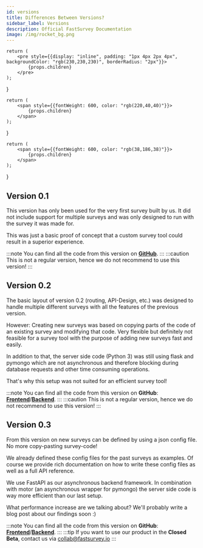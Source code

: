 ```yaml
---
id: versions
title: Differences Between Versions?
sidebar_label: Versions
description: Official FastSurvey Documentation
image: /img/rocket_bg.png
---
```


    return (
        <pre style={{display: "inline", padding: "1px 4px 2px 4px", backgroundColor: "rgb(230,230,230)", borderRadius: "2px"}}>
            {props.children}
        </pre>
    );
}

    return (
        <span style={{fontWeight: 600, color: "rgb(220,40,40)"}}>
            {props.children}
        </span>
    );
}

    return (
        <span style={{fontWeight: 600, color: "rgb(38,186,38)"}}>
            {props.children}
        </span>
    );
}

## Version 0.1

This version has only been used for the very first survey built by us. It did not include support for multiple surveys
and <Bad>was only designed to run with the survey it was made for</Bad>.

This was just a basic proof of concept that a custom survey tool could result in a superior experience.

:::note
You can find all the code from this version on [<strong>GitHub</strong>][1].
:::
:::caution
This is not a regular version, hence we do not recommend to use this version!
:::

## Version 0.2

The basic layout of version 0.2 (routing, API-Design, etc.) was designed to handle multiple different surveys with all
the features of the previous version.

However: <Bad>Creating new surveys was based on copying parts of the code</Bad> of an existing survey and modifying
that code. Very flexible but definitely not feasible for a survey tool with the purpose of adding new surveys fast
and easily.

In addition to that, the server side code (<Tag>Python 3</Tag>) was still using <Tag>flask</Tag> and <Tag>pymongo</Tag>
which are <Bad>not asynchronous and therefore blocking during database requests and other time consuming operations</Bad>.

That's why this setup was not suited for an efficient survey tool!

:::note
You can find all the code from this version on <strong>GitHub</strong>:
[<strong>Frontend</strong>][2]/[<strong>Backend</strong>][3].
:::
:::caution
This is not a regular version, hence we do not recommend to use this version!
:::


## Version 0.3

From this version on <Good>new surveys can be defined by using a <Tag>json</Tag> config file</Good>. No more
copy-pasting survey-code!

We already defined these config files for the past surveys as examples. Of course we provide rich documentation on how
to write these config files as well as a full API reference.

We use <Tag>FastAPI</Tag> as our <Good>asynchronous backend framework</Good>. In combination with <Tag>motor</Tag> (an
asynchronous wrapper for <Tag>pymongo</Tag>) the server side code is way more efficient than our last setup.

What performance increase are we talking about? We'll probably write a blog post about our findings soon :)

:::note
You can find all the code from this version on <strong>GitHub</strong>:
[<strong>Frontend</strong>][2]/[<strong>Backend</strong>][3].
:::
:::tip
If you want to use our product in the <strong>Closed Beta</strong>, contact us via [collab@fastsurvey.io](mailto:collab@fastsurvey.io)
:::

[1]: https://github.com/mse-mint-arduino-2020/surveytool
[2]: https://github.com/mse-survey-tool/mse-survey-frontend
[3]: https://github.com/mse-survey-tool/mse-survey-backend
